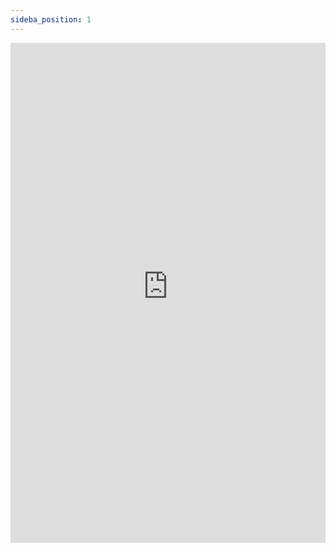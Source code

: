 ```yaml
--- 
sideba_position: 1
---
```


<embed
      src="https://redback-operations.github.io/redback-documentation/pdf/Redback_Operations_-_Requirements_Gathering_&_Options_Paper.pdf"
      type="application/pdf"
      width="100%"
      height="800px"
/>
